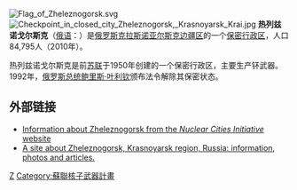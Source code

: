 [[File:Flag_of_Zheleznogorsk.svg|thumb]]
[[File:Checkpoint_in_closed_city_Zheleznogorsk,_Krasnoyarsk_Krai.jpg|thumb]]
'''热列兹诺戈尔斯克'''（[[俄语|俄语]]：'''{{lang|ru|Железного́рск}}'''）是[[俄罗斯|俄罗斯]][[克拉斯诺亚尔斯克边疆区|克拉斯诺亚尔斯克边疆区]]的一个[[保密行政区|保密行政区]]，人口84,795人（2010年）。

热列兹诺戈尔斯克是前[[苏联|苏联]]于1950年创建的一个保密行政区，主要生产钚武器。1992年，[[俄罗斯总统|俄罗斯总统]][[鲍里斯·叶利钦|鲍里斯·叶利钦]]颁布法令解除其保密状态。

== 外部链接 ==
* [https://web.archive.org/web/20071209092110/http://www.nnsa.doe.gov/na-20/nci/cities_zhelezno.shtml Information about Zheleznogorsk from the ''Nuclear Cities Initiative'' website] {{en icon}}
* [http://www.tipazheleznogorsk.narod.ru/english/index.html A site about Zheleznogorsk, Krasnoyarsk region, Russia: information, photos and articles.] {{Wayback|url=http://www.tipazheleznogorsk.narod.ru/english/index.html |date=20210220175121 }} {{ru icon}} {{en icon}}

{{克拉斯諾亞爾斯克邊疆區城市}}
{{Closed cities of Russia}}
{{Russia-geo-stub}}

[[Category:克拉斯诺亚尔斯克边疆区城市|Z]]
[[Category:蘇聯核子武器計畫|Category:蘇聯核子武器計畫]]